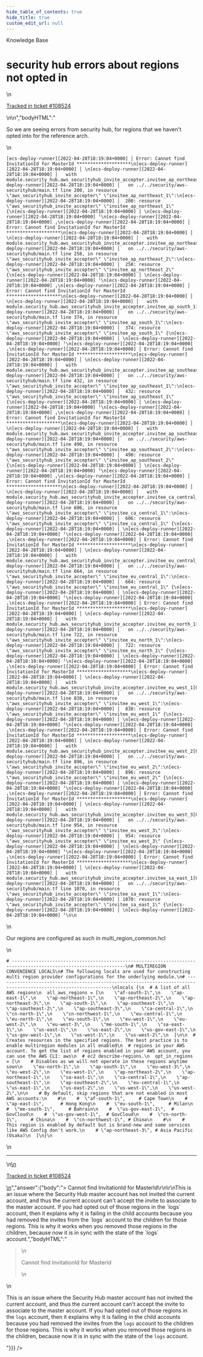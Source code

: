 ```yaml
---
hide_table_of_contents: true
hide_title: true
custom_edit_url: null
---
```



<head>
  <link rel="canonical" href="https://github.com/gruntwork-io/knowledge-base/discussions/399" />
</head>

<CenterLayout>
<span className="searchCategory">Knowledge Base</span>
<h1>security hub errors about regions not opted in</h1>
<GitHub discussion={{"id":"D_kwDOF8slf84APanv","number":399,"author":{"login":"moos3"},"title":"security hub errors about regions not opted in","body":"\nSo we are seeing errors from security hub, for regions that we haven't opted into for the reference arch. \r\n\r\n```\r\n[ecs-deploy-runner][2022-04-28T18:19:04+0000] │ Error: Cannot find InvitationId for MasterId ********************\r\n[ecs-deploy-runner][2022-04-28T18:19:04+0000] │ \r\n[ecs-deploy-runner][2022-04-28T18:19:04+0000] │   with module.security_hub.aws_securityhub_invite_accepter.invitee_ap_northeast_1[0],\r\n[ecs-deploy-runner][2022-04-28T18:19:04+0000] │   on ../../security/aws-securityhub/main.tf line 200, in resource \"aws_securityhub_invite_accepter\" \"invitee_ap_northeast_1\":\r\n[ecs-deploy-runner][2022-04-28T18:19:04+0000] │  200: resource \"aws_securityhub_invite_accepter\" \"invitee_ap_northeast_1\" {\r\n[ecs-deploy-runner][2022-04-28T18:19:04+0000] │ \r\n[ecs-deploy-runner][2022-04-28T18:19:04+0000] ╵\r\n[ecs-deploy-runner][2022-04-28T18:19:04+0000] ╷\r\n[ecs-deploy-runner][2022-04-28T18:19:04+0000] │ Error: Cannot find InvitationId for MasterId ********************\r\n[ecs-deploy-runner][2022-04-28T18:19:04+0000] │ \r\n[ecs-deploy-runner][2022-04-28T18:19:04+0000] │   with module.security_hub.aws_securityhub_invite_accepter.invitee_ap_northeast_2[0],\r\n[ecs-deploy-runner][2022-04-28T18:19:04+0000] │   on ../../security/aws-securityhub/main.tf line 258, in resource \"aws_securityhub_invite_accepter\" \"invitee_ap_northeast_2\":\r\n[ecs-deploy-runner][2022-04-28T18:19:04+0000] │  258: resource \"aws_securityhub_invite_accepter\" \"invitee_ap_northeast_2\" {\r\n[ecs-deploy-runner][2022-04-28T18:19:04+0000] │ \r\n[ecs-deploy-runner][2022-04-28T18:19:04+0000] ╵\r\n[ecs-deploy-runner][2022-04-28T18:19:04+0000] ╷\r\n[ecs-deploy-runner][2022-04-28T18:19:04+0000] │ Error: Cannot find InvitationId for MasterId ********************\r\n[ecs-deploy-runner][2022-04-28T18:19:04+0000] │ \r\n[ecs-deploy-runner][2022-04-28T18:19:04+0000] │   with module.security_hub.aws_securityhub_invite_accepter.invitee_ap_south_1[0],\r\n[ecs-deploy-runner][2022-04-28T18:19:04+0000] │   on ../../security/aws-securityhub/main.tf line 374, in resource \"aws_securityhub_invite_accepter\" \"invitee_ap_south_1\":\r\n[ecs-deploy-runner][2022-04-28T18:19:04+0000] │  374: resource \"aws_securityhub_invite_accepter\" \"invitee_ap_south_1\" {\r\n[ecs-deploy-runner][2022-04-28T18:19:04+0000] │ \r\n[ecs-deploy-runner][2022-04-28T18:19:04+0000] ╵\r\n[ecs-deploy-runner][2022-04-28T18:19:04+0000] ╷\r\n[ecs-deploy-runner][2022-04-28T18:19:04+0000] │ Error: Cannot find InvitationId for MasterId ********************\r\n[ecs-deploy-runner][2022-04-28T18:19:04+0000] │ \r\n[ecs-deploy-runner][2022-04-28T18:19:04+0000] │   with module.security_hub.aws_securityhub_invite_accepter.invitee_ap_southeast_1[0],\r\n[ecs-deploy-runner][2022-04-28T18:19:04+0000] │   on ../../security/aws-securityhub/main.tf line 432, in resource \"aws_securityhub_invite_accepter\" \"invitee_ap_southeast_1\":\r\n[ecs-deploy-runner][2022-04-28T18:19:04+0000] │  432: resource \"aws_securityhub_invite_accepter\" \"invitee_ap_southeast_1\" {\r\n[ecs-deploy-runner][2022-04-28T18:19:04+0000] │ \r\n[ecs-deploy-runner][2022-04-28T18:19:04+0000] ╵\r\n[ecs-deploy-runner][2022-04-28T18:19:04+0000] ╷\r\n[ecs-deploy-runner][2022-04-28T18:19:04+0000] │ Error: Cannot find InvitationId for MasterId ********************\r\n[ecs-deploy-runner][2022-04-28T18:19:04+0000] │ \r\n[ecs-deploy-runner][2022-04-28T18:19:04+0000] │   with module.security_hub.aws_securityhub_invite_accepter.invitee_ap_southeast_2[0],\r\n[ecs-deploy-runner][2022-04-28T18:19:04+0000] │   on ../../security/aws-securityhub/main.tf line 490, in resource \"aws_securityhub_invite_accepter\" \"invitee_ap_southeast_2\":\r\n[ecs-deploy-runner][2022-04-28T18:19:04+0000] │  490: resource \"aws_securityhub_invite_accepter\" \"invitee_ap_southeast_2\" {\r\n[ecs-deploy-runner][2022-04-28T18:19:04+0000] │ \r\n[ecs-deploy-runner][2022-04-28T18:19:04+0000] ╵\r\n[ecs-deploy-runner][2022-04-28T18:19:04+0000] ╷\r\n[ecs-deploy-runner][2022-04-28T18:19:04+0000] │ Error: Cannot find InvitationId for MasterId ********************\r\n[ecs-deploy-runner][2022-04-28T18:19:04+0000] │ \r\n[ecs-deploy-runner][2022-04-28T18:19:04+0000] │   with module.security_hub.aws_securityhub_invite_accepter.invitee_ca_central_1[0],\r\n[ecs-deploy-runner][2022-04-28T18:19:04+0000] │   on ../../security/aws-securityhub/main.tf line 606, in resource \"aws_securityhub_invite_accepter\" \"invitee_ca_central_1\":\r\n[ecs-deploy-runner][2022-04-28T18:19:04+0000] │  606: resource \"aws_securityhub_invite_accepter\" \"invitee_ca_central_1\" {\r\n[ecs-deploy-runner][2022-04-28T18:19:04+0000] │ \r\n[ecs-deploy-runner][2022-04-28T18:19:04+0000] ╵\r\n[ecs-deploy-runner][2022-04-28T18:19:04+0000] ╷\r\n[ecs-deploy-runner][2022-04-28T18:19:04+0000] │ Error: Cannot find InvitationId for MasterId ********************\r\n[ecs-deploy-runner][2022-04-28T18:19:04+0000] │ \r\n[ecs-deploy-runner][2022-04-28T18:19:04+0000] │   with module.security_hub.aws_securityhub_invite_accepter.invitee_eu_central_1[0],\r\n[ecs-deploy-runner][2022-04-28T18:19:04+0000] │   on ../../security/aws-securityhub/main.tf line 664, in resource \"aws_securityhub_invite_accepter\" \"invitee_eu_central_1\":\r\n[ecs-deploy-runner][2022-04-28T18:19:04+0000] │  664: resource \"aws_securityhub_invite_accepter\" \"invitee_eu_central_1\" {\r\n[ecs-deploy-runner][2022-04-28T18:19:04+0000] │ \r\n[ecs-deploy-runner][2022-04-28T18:19:04+0000] ╵\r\n[ecs-deploy-runner][2022-04-28T18:19:04+0000] ╷\r\n[ecs-deploy-runner][2022-04-28T18:19:04+0000] │ Error: Cannot find InvitationId for MasterId ********************\r\n[ecs-deploy-runner][2022-04-28T18:19:04+0000] │ \r\n[ecs-deploy-runner][2022-04-28T18:19:04+0000] │   with module.security_hub.aws_securityhub_invite_accepter.invitee_eu_north_1[0],\r\n[ecs-deploy-runner][2022-04-28T18:19:04+0000] │   on ../../security/aws-securityhub/main.tf line 722, in resource \"aws_securityhub_invite_accepter\" \"invitee_eu_north_1\":\r\n[ecs-deploy-runner][2022-04-28T18:19:04+0000] │  722: resource \"aws_securityhub_invite_accepter\" \"invitee_eu_north_1\" {\r\n[ecs-deploy-runner][2022-04-28T18:19:04+0000] │ \r\n[ecs-deploy-runner][2022-04-28T18:19:04+0000] ╵\r\n[ecs-deploy-runner][2022-04-28T18:19:04+0000] ╷\r\n[ecs-deploy-runner][2022-04-28T18:19:04+0000] │ Error: Cannot find InvitationId for MasterId ********************\r\n[ecs-deploy-runner][2022-04-28T18:19:04+0000] │ \r\n[ecs-deploy-runner][2022-04-28T18:19:04+0000] │   with module.security_hub.aws_securityhub_invite_accepter.invitee_eu_west_1[0],\r\n[ecs-deploy-runner][2022-04-28T18:19:04+0000] │   on ../../security/aws-securityhub/main.tf line 838, in resource \"aws_securityhub_invite_accepter\" \"invitee_eu_west_1\":\r\n[ecs-deploy-runner][2022-04-28T18:19:04+0000] │  838: resource \"aws_securityhub_invite_accepter\" \"invitee_eu_west_1\" {\r\n[ecs-deploy-runner][2022-04-28T18:19:04+0000] │ \r\n[ecs-deploy-runner][2022-04-28T18:19:04+0000] ╵\r\n[ecs-deploy-runner][2022-04-28T18:19:04+0000] ╷\r\n[ecs-deploy-runner][2022-04-28T18:19:04+0000] │ Error: Cannot find InvitationId for MasterId ********************\r\n[ecs-deploy-runner][2022-04-28T18:19:04+0000] │ \r\n[ecs-deploy-runner][2022-04-28T18:19:04+0000] │   with module.security_hub.aws_securityhub_invite_accepter.invitee_eu_west_2[0],\r\n[ecs-deploy-runner][2022-04-28T18:19:04+0000] │   on ../../security/aws-securityhub/main.tf line 896, in resource \"aws_securityhub_invite_accepter\" \"invitee_eu_west_2\":\r\n[ecs-deploy-runner][2022-04-28T18:19:04+0000] │  896: resource \"aws_securityhub_invite_accepter\" \"invitee_eu_west_2\" {\r\n[ecs-deploy-runner][2022-04-28T18:19:04+0000] │ \r\n[ecs-deploy-runner][2022-04-28T18:19:04+0000] ╵\r\n[ecs-deploy-runner][2022-04-28T18:19:04+0000] ╷\r\n[ecs-deploy-runner][2022-04-28T18:19:04+0000] │ Error: Cannot find InvitationId for MasterId ********************\r\n[ecs-deploy-runner][2022-04-28T18:19:04+0000] │ \r\n[ecs-deploy-runner][2022-04-28T18:19:04+0000] │   with module.security_hub.aws_securityhub_invite_accepter.invitee_eu_west_3[0],\r\n[ecs-deploy-runner][2022-04-28T18:19:04+0000] │   on ../../security/aws-securityhub/main.tf line 954, in resource \"aws_securityhub_invite_accepter\" \"invitee_eu_west_3\":\r\n[ecs-deploy-runner][2022-04-28T18:19:04+0000] │  954: resource \"aws_securityhub_invite_accepter\" \"invitee_eu_west_3\" {\r\n[ecs-deploy-runner][2022-04-28T18:19:04+0000] │ \r\n[ecs-deploy-runner][2022-04-28T18:19:04+0000] ╵\r\n[ecs-deploy-runner][2022-04-28T18:19:04+0000] ╷\r\n[ecs-deploy-runner][2022-04-28T18:19:04+0000] │ Error: Cannot find InvitationId for MasterId ********************\r\n[ecs-deploy-runner][2022-04-28T18:19:04+0000] │ \r\n[ecs-deploy-runner][2022-04-28T18:19:04+0000] │   with module.security_hub.aws_securityhub_invite_accepter.invitee_sa_east_1[0],\r\n[ecs-deploy-runner][2022-04-28T18:19:04+0000] │   on ../../security/aws-securityhub/main.tf line 1070, in resource \"aws_securityhub_invite_accepter\" \"invitee_sa_east_1\":\r\n[ecs-deploy-runner][2022-04-28T18:19:04+0000] │ 1070: resource \"aws_securityhub_invite_accepter\" \"invitee_sa_east_1\" {\r\n[ecs-deploy-runner][2022-04-28T18:19:04+0000] │ \r\n[ecs-deploy-runner][2022-04-28T18:19:04+0000] ╵\r\n\r\n```\r\n\r\nOur regions are configured as such in multi_region_common.hcl\r\n```\r\n# ----------------------------------------------------------------------------------------------------------------\r\n# MULTIREGION CONVENIENCE LOCALS\r\n# The following locals are used for constructing multi region provider configurations for the underlying module.\r\n# ----------------------------------------------------------------------------------------------------------------\r\nlocals {\r\n  # A list of all AWS regions\r\n  all_aws_regions = [\r\n    \"af-south-1\",\r\n    \"ap-east-1\",\r\n    \"ap-northeast-1\",\r\n    \"ap-northeast-2\",\r\n    \"ap-northeast-3\",\r\n    \"ap-south-1\",\r\n    \"ap-southeast-1\",\r\n    \"ap-southeast-2\",\r\n    \"ap-southeast-3\",\r\n    \"ca-central-1\",\r\n    \"cn-north-1\",\r\n    \"cn-northwest-1\",\r\n    \"eu-central-1\",\r\n    \"eu-north-1\",\r\n    \"eu-south-1\",\r\n    \"eu-west-1\",\r\n    \"eu-west-2\",\r\n    \"eu-west-3\",\r\n    \"me-south-1\",\r\n    \"sa-east-1\",\r\n    \"us-east-1\",\r\n    \"us-east-2\",\r\n    \"us-gov-east-1\",\r\n    \"us-gov-west-1\",\r\n    \"us-west-1\",\r\n    \"us-west-2\",\r\n  ]\r\n\r\n  # Creates resources in the specified regions. The best practice is to enable multiregion modules in all enabled\r\n  # regions in your AWS account. To get the list of regions enabled in your AWS account, you can use the AWS CLI: aws\r\n  # ec2 describe-regions.\r\n  opt_in_regions = [\r\n    # Disables as we will not operate in these regions anytime soon\r\n    \"eu-north-1\",\r\n    \"ap-south-1\",\r\n    \"eu-west-3\",\r\n    \"eu-west-2\",\r\n    \"eu-west-1\",\r\n    \"ap-northeast-2\",\r\n    \"ap-northeast-1\",\r\n    \"sa-east-1\",\r\n    \"ca-central-1\",\r\n    \"ap-southeast-1\",\r\n    \"ap-southeast-2\",\r\n    \"eu-central-1\",\r\n    \"us-east-1\",\r\n    \"us-east-2\",\r\n    \"us-west-1\",\r\n    \"us-west-2\",\r\n\r\n    # By default, skip regions that are not enabled in most AWS accounts:\r\n    #\r\n    #  \"af-south-1\",     # Cape Town\r\n    #  \"ap-east-1\",      # Hong Kong\r\n    #  \"eu-south-1\",     # Milan\r\n    #  \"me-south-1\",     # Bahrain\r\n    #  \"us-gov-east-1\",  # GovCloud\r\n    #  \"us-gov-west-1\",  # GovCloud\r\n    #  \"cn-north-1\",     # China\r\n    #  \"cn-northwest-1\", # China\r\n    #\r\n    # This region is enabled by default but is brand-new and some services like AWS Config don't work.\r\n    # \"ap-northeast-3\", # Asia Pacific (Osaka)\r\n  ]\r\n}\r\n```\r\n\n\n---\n\n<ins datetime=\"2022-04-28T18:35:34Z\">\n  <p><a href=\"https://gruntwork.zendesk.com/agent/tickets/108524\">Tracked in ticket #108524</a></p>\n</ins>\n","bodyHTML":"<p dir=\"auto\">So we are seeing errors from security hub, for regions that we haven't opted into for the reference arch.</p>\n<div class=\"snippet-clipboard-content notranslate position-relative overflow-auto\" data-snippet-clipboard-copy-content=\"[ecs-deploy-runner][2022-04-28T18:19:04+0000] │ Error: Cannot find InvitationId for MasterId ********************\n[ecs-deploy-runner][2022-04-28T18:19:04+0000] │ \n[ecs-deploy-runner][2022-04-28T18:19:04+0000] │   with module.security_hub.aws_securityhub_invite_accepter.invitee_ap_northeast_1[0],\n[ecs-deploy-runner][2022-04-28T18:19:04+0000] │   on ../../security/aws-securityhub/main.tf line 200, in resource &quot;aws_securityhub_invite_accepter&quot; &quot;invitee_ap_northeast_1&quot;:\n[ecs-deploy-runner][2022-04-28T18:19:04+0000] │  200: resource &quot;aws_securityhub_invite_accepter&quot; &quot;invitee_ap_northeast_1&quot; {\n[ecs-deploy-runner][2022-04-28T18:19:04+0000] │ \n[ecs-deploy-runner][2022-04-28T18:19:04+0000] ╵\n[ecs-deploy-runner][2022-04-28T18:19:04+0000] ╷\n[ecs-deploy-runner][2022-04-28T18:19:04+0000] │ Error: Cannot find InvitationId for MasterId ********************\n[ecs-deploy-runner][2022-04-28T18:19:04+0000] │ \n[ecs-deploy-runner][2022-04-28T18:19:04+0000] │   with module.security_hub.aws_securityhub_invite_accepter.invitee_ap_northeast_2[0],\n[ecs-deploy-runner][2022-04-28T18:19:04+0000] │   on ../../security/aws-securityhub/main.tf line 258, in resource &quot;aws_securityhub_invite_accepter&quot; &quot;invitee_ap_northeast_2&quot;:\n[ecs-deploy-runner][2022-04-28T18:19:04+0000] │  258: resource &quot;aws_securityhub_invite_accepter&quot; &quot;invitee_ap_northeast_2&quot; {\n[ecs-deploy-runner][2022-04-28T18:19:04+0000] │ \n[ecs-deploy-runner][2022-04-28T18:19:04+0000] ╵\n[ecs-deploy-runner][2022-04-28T18:19:04+0000] ╷\n[ecs-deploy-runner][2022-04-28T18:19:04+0000] │ Error: Cannot find InvitationId for MasterId ********************\n[ecs-deploy-runner][2022-04-28T18:19:04+0000] │ \n[ecs-deploy-runner][2022-04-28T18:19:04+0000] │   with module.security_hub.aws_securityhub_invite_accepter.invitee_ap_south_1[0],\n[ecs-deploy-runner][2022-04-28T18:19:04+0000] │   on ../../security/aws-securityhub/main.tf line 374, in resource &quot;aws_securityhub_invite_accepter&quot; &quot;invitee_ap_south_1&quot;:\n[ecs-deploy-runner][2022-04-28T18:19:04+0000] │  374: resource &quot;aws_securityhub_invite_accepter&quot; &quot;invitee_ap_south_1&quot; {\n[ecs-deploy-runner][2022-04-28T18:19:04+0000] │ \n[ecs-deploy-runner][2022-04-28T18:19:04+0000] ╵\n[ecs-deploy-runner][2022-04-28T18:19:04+0000] ╷\n[ecs-deploy-runner][2022-04-28T18:19:04+0000] │ Error: Cannot find InvitationId for MasterId ********************\n[ecs-deploy-runner][2022-04-28T18:19:04+0000] │ \n[ecs-deploy-runner][2022-04-28T18:19:04+0000] │   with module.security_hub.aws_securityhub_invite_accepter.invitee_ap_southeast_1[0],\n[ecs-deploy-runner][2022-04-28T18:19:04+0000] │   on ../../security/aws-securityhub/main.tf line 432, in resource &quot;aws_securityhub_invite_accepter&quot; &quot;invitee_ap_southeast_1&quot;:\n[ecs-deploy-runner][2022-04-28T18:19:04+0000] │  432: resource &quot;aws_securityhub_invite_accepter&quot; &quot;invitee_ap_southeast_1&quot; {\n[ecs-deploy-runner][2022-04-28T18:19:04+0000] │ \n[ecs-deploy-runner][2022-04-28T18:19:04+0000] ╵\n[ecs-deploy-runner][2022-04-28T18:19:04+0000] ╷\n[ecs-deploy-runner][2022-04-28T18:19:04+0000] │ Error: Cannot find InvitationId for MasterId ********************\n[ecs-deploy-runner][2022-04-28T18:19:04+0000] │ \n[ecs-deploy-runner][2022-04-28T18:19:04+0000] │   with module.security_hub.aws_securityhub_invite_accepter.invitee_ap_southeast_2[0],\n[ecs-deploy-runner][2022-04-28T18:19:04+0000] │   on ../../security/aws-securityhub/main.tf line 490, in resource &quot;aws_securityhub_invite_accepter&quot; &quot;invitee_ap_southeast_2&quot;:\n[ecs-deploy-runner][2022-04-28T18:19:04+0000] │  490: resource &quot;aws_securityhub_invite_accepter&quot; &quot;invitee_ap_southeast_2&quot; {\n[ecs-deploy-runner][2022-04-28T18:19:04+0000] │ \n[ecs-deploy-runner][2022-04-28T18:19:04+0000] ╵\n[ecs-deploy-runner][2022-04-28T18:19:04+0000] ╷\n[ecs-deploy-runner][2022-04-28T18:19:04+0000] │ Error: Cannot find InvitationId for MasterId ********************\n[ecs-deploy-runner][2022-04-28T18:19:04+0000] │ \n[ecs-deploy-runner][2022-04-28T18:19:04+0000] │   with module.security_hub.aws_securityhub_invite_accepter.invitee_ca_central_1[0],\n[ecs-deploy-runner][2022-04-28T18:19:04+0000] │   on ../../security/aws-securityhub/main.tf line 606, in resource &quot;aws_securityhub_invite_accepter&quot; &quot;invitee_ca_central_1&quot;:\n[ecs-deploy-runner][2022-04-28T18:19:04+0000] │  606: resource &quot;aws_securityhub_invite_accepter&quot; &quot;invitee_ca_central_1&quot; {\n[ecs-deploy-runner][2022-04-28T18:19:04+0000] │ \n[ecs-deploy-runner][2022-04-28T18:19:04+0000] ╵\n[ecs-deploy-runner][2022-04-28T18:19:04+0000] ╷\n[ecs-deploy-runner][2022-04-28T18:19:04+0000] │ Error: Cannot find InvitationId for MasterId ********************\n[ecs-deploy-runner][2022-04-28T18:19:04+0000] │ \n[ecs-deploy-runner][2022-04-28T18:19:04+0000] │   with module.security_hub.aws_securityhub_invite_accepter.invitee_eu_central_1[0],\n[ecs-deploy-runner][2022-04-28T18:19:04+0000] │   on ../../security/aws-securityhub/main.tf line 664, in resource &quot;aws_securityhub_invite_accepter&quot; &quot;invitee_eu_central_1&quot;:\n[ecs-deploy-runner][2022-04-28T18:19:04+0000] │  664: resource &quot;aws_securityhub_invite_accepter&quot; &quot;invitee_eu_central_1&quot; {\n[ecs-deploy-runner][2022-04-28T18:19:04+0000] │ \n[ecs-deploy-runner][2022-04-28T18:19:04+0000] ╵\n[ecs-deploy-runner][2022-04-28T18:19:04+0000] ╷\n[ecs-deploy-runner][2022-04-28T18:19:04+0000] │ Error: Cannot find InvitationId for MasterId ********************\n[ecs-deploy-runner][2022-04-28T18:19:04+0000] │ \n[ecs-deploy-runner][2022-04-28T18:19:04+0000] │   with module.security_hub.aws_securityhub_invite_accepter.invitee_eu_north_1[0],\n[ecs-deploy-runner][2022-04-28T18:19:04+0000] │   on ../../security/aws-securityhub/main.tf line 722, in resource &quot;aws_securityhub_invite_accepter&quot; &quot;invitee_eu_north_1&quot;:\n[ecs-deploy-runner][2022-04-28T18:19:04+0000] │  722: resource &quot;aws_securityhub_invite_accepter&quot; &quot;invitee_eu_north_1&quot; {\n[ecs-deploy-runner][2022-04-28T18:19:04+0000] │ \n[ecs-deploy-runner][2022-04-28T18:19:04+0000] ╵\n[ecs-deploy-runner][2022-04-28T18:19:04+0000] ╷\n[ecs-deploy-runner][2022-04-28T18:19:04+0000] │ Error: Cannot find InvitationId for MasterId ********************\n[ecs-deploy-runner][2022-04-28T18:19:04+0000] │ \n[ecs-deploy-runner][2022-04-28T18:19:04+0000] │   with module.security_hub.aws_securityhub_invite_accepter.invitee_eu_west_1[0],\n[ecs-deploy-runner][2022-04-28T18:19:04+0000] │   on ../../security/aws-securityhub/main.tf line 838, in resource &quot;aws_securityhub_invite_accepter&quot; &quot;invitee_eu_west_1&quot;:\n[ecs-deploy-runner][2022-04-28T18:19:04+0000] │  838: resource &quot;aws_securityhub_invite_accepter&quot; &quot;invitee_eu_west_1&quot; {\n[ecs-deploy-runner][2022-04-28T18:19:04+0000] │ \n[ecs-deploy-runner][2022-04-28T18:19:04+0000] ╵\n[ecs-deploy-runner][2022-04-28T18:19:04+0000] ╷\n[ecs-deploy-runner][2022-04-28T18:19:04+0000] │ Error: Cannot find InvitationId for MasterId ********************\n[ecs-deploy-runner][2022-04-28T18:19:04+0000] │ \n[ecs-deploy-runner][2022-04-28T18:19:04+0000] │   with module.security_hub.aws_securityhub_invite_accepter.invitee_eu_west_2[0],\n[ecs-deploy-runner][2022-04-28T18:19:04+0000] │   on ../../security/aws-securityhub/main.tf line 896, in resource &quot;aws_securityhub_invite_accepter&quot; &quot;invitee_eu_west_2&quot;:\n[ecs-deploy-runner][2022-04-28T18:19:04+0000] │  896: resource &quot;aws_securityhub_invite_accepter&quot; &quot;invitee_eu_west_2&quot; {\n[ecs-deploy-runner][2022-04-28T18:19:04+0000] │ \n[ecs-deploy-runner][2022-04-28T18:19:04+0000] ╵\n[ecs-deploy-runner][2022-04-28T18:19:04+0000] ╷\n[ecs-deploy-runner][2022-04-28T18:19:04+0000] │ Error: Cannot find InvitationId for MasterId ********************\n[ecs-deploy-runner][2022-04-28T18:19:04+0000] │ \n[ecs-deploy-runner][2022-04-28T18:19:04+0000] │   with module.security_hub.aws_securityhub_invite_accepter.invitee_eu_west_3[0],\n[ecs-deploy-runner][2022-04-28T18:19:04+0000] │   on ../../security/aws-securityhub/main.tf line 954, in resource &quot;aws_securityhub_invite_accepter&quot; &quot;invitee_eu_west_3&quot;:\n[ecs-deploy-runner][2022-04-28T18:19:04+0000] │  954: resource &quot;aws_securityhub_invite_accepter&quot; &quot;invitee_eu_west_3&quot; {\n[ecs-deploy-runner][2022-04-28T18:19:04+0000] │ \n[ecs-deploy-runner][2022-04-28T18:19:04+0000] ╵\n[ecs-deploy-runner][2022-04-28T18:19:04+0000] ╷\n[ecs-deploy-runner][2022-04-28T18:19:04+0000] │ Error: Cannot find InvitationId for MasterId ********************\n[ecs-deploy-runner][2022-04-28T18:19:04+0000] │ \n[ecs-deploy-runner][2022-04-28T18:19:04+0000] │   with module.security_hub.aws_securityhub_invite_accepter.invitee_sa_east_1[0],\n[ecs-deploy-runner][2022-04-28T18:19:04+0000] │   on ../../security/aws-securityhub/main.tf line 1070, in resource &quot;aws_securityhub_invite_accepter&quot; &quot;invitee_sa_east_1&quot;:\n[ecs-deploy-runner][2022-04-28T18:19:04+0000] │ 1070: resource &quot;aws_securityhub_invite_accepter&quot; &quot;invitee_sa_east_1&quot; {\n[ecs-deploy-runner][2022-04-28T18:19:04+0000] │ \n[ecs-deploy-runner][2022-04-28T18:19:04+0000] ╵\n\"><pre class=\"notranslate\"><code class=\"notranslate\">[ecs-deploy-runner][2022-04-28T18:19:04+0000] │ Error: Cannot find InvitationId for MasterId ********************\n[ecs-deploy-runner][2022-04-28T18:19:04+0000] │ \n[ecs-deploy-runner][2022-04-28T18:19:04+0000] │   with module.security_hub.aws_securityhub_invite_accepter.invitee_ap_northeast_1[0],\n[ecs-deploy-runner][2022-04-28T18:19:04+0000] │   on ../../security/aws-securityhub/main.tf line 200, in resource \"aws_securityhub_invite_accepter\" \"invitee_ap_northeast_1\":\n[ecs-deploy-runner][2022-04-28T18:19:04+0000] │  200: resource \"aws_securityhub_invite_accepter\" \"invitee_ap_northeast_1\" {\n[ecs-deploy-runner][2022-04-28T18:19:04+0000] │ \n[ecs-deploy-runner][2022-04-28T18:19:04+0000] ╵\n[ecs-deploy-runner][2022-04-28T18:19:04+0000] ╷\n[ecs-deploy-runner][2022-04-28T18:19:04+0000] │ Error: Cannot find InvitationId for MasterId ********************\n[ecs-deploy-runner][2022-04-28T18:19:04+0000] │ \n[ecs-deploy-runner][2022-04-28T18:19:04+0000] │   with module.security_hub.aws_securityhub_invite_accepter.invitee_ap_northeast_2[0],\n[ecs-deploy-runner][2022-04-28T18:19:04+0000] │   on ../../security/aws-securityhub/main.tf line 258, in resource \"aws_securityhub_invite_accepter\" \"invitee_ap_northeast_2\":\n[ecs-deploy-runner][2022-04-28T18:19:04+0000] │  258: resource \"aws_securityhub_invite_accepter\" \"invitee_ap_northeast_2\" {\n[ecs-deploy-runner][2022-04-28T18:19:04+0000] │ \n[ecs-deploy-runner][2022-04-28T18:19:04+0000] ╵\n[ecs-deploy-runner][2022-04-28T18:19:04+0000] ╷\n[ecs-deploy-runner][2022-04-28T18:19:04+0000] │ Error: Cannot find InvitationId for MasterId ********************\n[ecs-deploy-runner][2022-04-28T18:19:04+0000] │ \n[ecs-deploy-runner][2022-04-28T18:19:04+0000] │   with module.security_hub.aws_securityhub_invite_accepter.invitee_ap_south_1[0],\n[ecs-deploy-runner][2022-04-28T18:19:04+0000] │   on ../../security/aws-securityhub/main.tf line 374, in resource \"aws_securityhub_invite_accepter\" \"invitee_ap_south_1\":\n[ecs-deploy-runner][2022-04-28T18:19:04+0000] │  374: resource \"aws_securityhub_invite_accepter\" \"invitee_ap_south_1\" {\n[ecs-deploy-runner][2022-04-28T18:19:04+0000] │ \n[ecs-deploy-runner][2022-04-28T18:19:04+0000] ╵\n[ecs-deploy-runner][2022-04-28T18:19:04+0000] ╷\n[ecs-deploy-runner][2022-04-28T18:19:04+0000] │ Error: Cannot find InvitationId for MasterId ********************\n[ecs-deploy-runner][2022-04-28T18:19:04+0000] │ \n[ecs-deploy-runner][2022-04-28T18:19:04+0000] │   with module.security_hub.aws_securityhub_invite_accepter.invitee_ap_southeast_1[0],\n[ecs-deploy-runner][2022-04-28T18:19:04+0000] │   on ../../security/aws-securityhub/main.tf line 432, in resource \"aws_securityhub_invite_accepter\" \"invitee_ap_southeast_1\":\n[ecs-deploy-runner][2022-04-28T18:19:04+0000] │  432: resource \"aws_securityhub_invite_accepter\" \"invitee_ap_southeast_1\" {\n[ecs-deploy-runner][2022-04-28T18:19:04+0000] │ \n[ecs-deploy-runner][2022-04-28T18:19:04+0000] ╵\n[ecs-deploy-runner][2022-04-28T18:19:04+0000] ╷\n[ecs-deploy-runner][2022-04-28T18:19:04+0000] │ Error: Cannot find InvitationId for MasterId ********************\n[ecs-deploy-runner][2022-04-28T18:19:04+0000] │ \n[ecs-deploy-runner][2022-04-28T18:19:04+0000] │   with module.security_hub.aws_securityhub_invite_accepter.invitee_ap_southeast_2[0],\n[ecs-deploy-runner][2022-04-28T18:19:04+0000] │   on ../../security/aws-securityhub/main.tf line 490, in resource \"aws_securityhub_invite_accepter\" \"invitee_ap_southeast_2\":\n[ecs-deploy-runner][2022-04-28T18:19:04+0000] │  490: resource \"aws_securityhub_invite_accepter\" \"invitee_ap_southeast_2\" {\n[ecs-deploy-runner][2022-04-28T18:19:04+0000] │ \n[ecs-deploy-runner][2022-04-28T18:19:04+0000] ╵\n[ecs-deploy-runner][2022-04-28T18:19:04+0000] ╷\n[ecs-deploy-runner][2022-04-28T18:19:04+0000] │ Error: Cannot find InvitationId for MasterId ********************\n[ecs-deploy-runner][2022-04-28T18:19:04+0000] │ \n[ecs-deploy-runner][2022-04-28T18:19:04+0000] │   with module.security_hub.aws_securityhub_invite_accepter.invitee_ca_central_1[0],\n[ecs-deploy-runner][2022-04-28T18:19:04+0000] │   on ../../security/aws-securityhub/main.tf line 606, in resource \"aws_securityhub_invite_accepter\" \"invitee_ca_central_1\":\n[ecs-deploy-runner][2022-04-28T18:19:04+0000] │  606: resource \"aws_securityhub_invite_accepter\" \"invitee_ca_central_1\" {\n[ecs-deploy-runner][2022-04-28T18:19:04+0000] │ \n[ecs-deploy-runner][2022-04-28T18:19:04+0000] ╵\n[ecs-deploy-runner][2022-04-28T18:19:04+0000] ╷\n[ecs-deploy-runner][2022-04-28T18:19:04+0000] │ Error: Cannot find InvitationId for MasterId ********************\n[ecs-deploy-runner][2022-04-28T18:19:04+0000] │ \n[ecs-deploy-runner][2022-04-28T18:19:04+0000] │   with module.security_hub.aws_securityhub_invite_accepter.invitee_eu_central_1[0],\n[ecs-deploy-runner][2022-04-28T18:19:04+0000] │   on ../../security/aws-securityhub/main.tf line 664, in resource \"aws_securityhub_invite_accepter\" \"invitee_eu_central_1\":\n[ecs-deploy-runner][2022-04-28T18:19:04+0000] │  664: resource \"aws_securityhub_invite_accepter\" \"invitee_eu_central_1\" {\n[ecs-deploy-runner][2022-04-28T18:19:04+0000] │ \n[ecs-deploy-runner][2022-04-28T18:19:04+0000] ╵\n[ecs-deploy-runner][2022-04-28T18:19:04+0000] ╷\n[ecs-deploy-runner][2022-04-28T18:19:04+0000] │ Error: Cannot find InvitationId for MasterId ********************\n[ecs-deploy-runner][2022-04-28T18:19:04+0000] │ \n[ecs-deploy-runner][2022-04-28T18:19:04+0000] │   with module.security_hub.aws_securityhub_invite_accepter.invitee_eu_north_1[0],\n[ecs-deploy-runner][2022-04-28T18:19:04+0000] │   on ../../security/aws-securityhub/main.tf line 722, in resource \"aws_securityhub_invite_accepter\" \"invitee_eu_north_1\":\n[ecs-deploy-runner][2022-04-28T18:19:04+0000] │  722: resource \"aws_securityhub_invite_accepter\" \"invitee_eu_north_1\" {\n[ecs-deploy-runner][2022-04-28T18:19:04+0000] │ \n[ecs-deploy-runner][2022-04-28T18:19:04+0000] ╵\n[ecs-deploy-runner][2022-04-28T18:19:04+0000] ╷\n[ecs-deploy-runner][2022-04-28T18:19:04+0000] │ Error: Cannot find InvitationId for MasterId ********************\n[ecs-deploy-runner][2022-04-28T18:19:04+0000] │ \n[ecs-deploy-runner][2022-04-28T18:19:04+0000] │   with module.security_hub.aws_securityhub_invite_accepter.invitee_eu_west_1[0],\n[ecs-deploy-runner][2022-04-28T18:19:04+0000] │   on ../../security/aws-securityhub/main.tf line 838, in resource \"aws_securityhub_invite_accepter\" \"invitee_eu_west_1\":\n[ecs-deploy-runner][2022-04-28T18:19:04+0000] │  838: resource \"aws_securityhub_invite_accepter\" \"invitee_eu_west_1\" {\n[ecs-deploy-runner][2022-04-28T18:19:04+0000] │ \n[ecs-deploy-runner][2022-04-28T18:19:04+0000] ╵\n[ecs-deploy-runner][2022-04-28T18:19:04+0000] ╷\n[ecs-deploy-runner][2022-04-28T18:19:04+0000] │ Error: Cannot find InvitationId for MasterId ********************\n[ecs-deploy-runner][2022-04-28T18:19:04+0000] │ \n[ecs-deploy-runner][2022-04-28T18:19:04+0000] │   with module.security_hub.aws_securityhub_invite_accepter.invitee_eu_west_2[0],\n[ecs-deploy-runner][2022-04-28T18:19:04+0000] │   on ../../security/aws-securityhub/main.tf line 896, in resource \"aws_securityhub_invite_accepter\" \"invitee_eu_west_2\":\n[ecs-deploy-runner][2022-04-28T18:19:04+0000] │  896: resource \"aws_securityhub_invite_accepter\" \"invitee_eu_west_2\" {\n[ecs-deploy-runner][2022-04-28T18:19:04+0000] │ \n[ecs-deploy-runner][2022-04-28T18:19:04+0000] ╵\n[ecs-deploy-runner][2022-04-28T18:19:04+0000] ╷\n[ecs-deploy-runner][2022-04-28T18:19:04+0000] │ Error: Cannot find InvitationId for MasterId ********************\n[ecs-deploy-runner][2022-04-28T18:19:04+0000] │ \n[ecs-deploy-runner][2022-04-28T18:19:04+0000] │   with module.security_hub.aws_securityhub_invite_accepter.invitee_eu_west_3[0],\n[ecs-deploy-runner][2022-04-28T18:19:04+0000] │   on ../../security/aws-securityhub/main.tf line 954, in resource \"aws_securityhub_invite_accepter\" \"invitee_eu_west_3\":\n[ecs-deploy-runner][2022-04-28T18:19:04+0000] │  954: resource \"aws_securityhub_invite_accepter\" \"invitee_eu_west_3\" {\n[ecs-deploy-runner][2022-04-28T18:19:04+0000] │ \n[ecs-deploy-runner][2022-04-28T18:19:04+0000] ╵\n[ecs-deploy-runner][2022-04-28T18:19:04+0000] ╷\n[ecs-deploy-runner][2022-04-28T18:19:04+0000] │ Error: Cannot find InvitationId for MasterId ********************\n[ecs-deploy-runner][2022-04-28T18:19:04+0000] │ \n[ecs-deploy-runner][2022-04-28T18:19:04+0000] │   with module.security_hub.aws_securityhub_invite_accepter.invitee_sa_east_1[0],\n[ecs-deploy-runner][2022-04-28T18:19:04+0000] │   on ../../security/aws-securityhub/main.tf line 1070, in resource \"aws_securityhub_invite_accepter\" \"invitee_sa_east_1\":\n[ecs-deploy-runner][2022-04-28T18:19:04+0000] │ 1070: resource \"aws_securityhub_invite_accepter\" \"invitee_sa_east_1\" {\n[ecs-deploy-runner][2022-04-28T18:19:04+0000] │ \n[ecs-deploy-runner][2022-04-28T18:19:04+0000] ╵\n\n</code></pre></div>\n<p dir=\"auto\">Our regions are configured as such in multi_region_common.hcl</p>\n<div class=\"snippet-clipboard-content notranslate position-relative overflow-auto\" data-snippet-clipboard-copy-content=\"# ----------------------------------------------------------------------------------------------------------------\n# MULTIREGION CONVENIENCE LOCALS\n# The following locals are used for constructing multi region provider configurations for the underlying module.\n# ----------------------------------------------------------------------------------------------------------------\nlocals {\n  # A list of all AWS regions\n  all_aws_regions = [\n    &quot;af-south-1&quot;,\n    &quot;ap-east-1&quot;,\n    &quot;ap-northeast-1&quot;,\n    &quot;ap-northeast-2&quot;,\n    &quot;ap-northeast-3&quot;,\n    &quot;ap-south-1&quot;,\n    &quot;ap-southeast-1&quot;,\n    &quot;ap-southeast-2&quot;,\n    &quot;ap-southeast-3&quot;,\n    &quot;ca-central-1&quot;,\n    &quot;cn-north-1&quot;,\n    &quot;cn-northwest-1&quot;,\n    &quot;eu-central-1&quot;,\n    &quot;eu-north-1&quot;,\n    &quot;eu-south-1&quot;,\n    &quot;eu-west-1&quot;,\n    &quot;eu-west-2&quot;,\n    &quot;eu-west-3&quot;,\n    &quot;me-south-1&quot;,\n    &quot;sa-east-1&quot;,\n    &quot;us-east-1&quot;,\n    &quot;us-east-2&quot;,\n    &quot;us-gov-east-1&quot;,\n    &quot;us-gov-west-1&quot;,\n    &quot;us-west-1&quot;,\n    &quot;us-west-2&quot;,\n  ]\n\n  # Creates resources in the specified regions. The best practice is to enable multiregion modules in all enabled\n  # regions in your AWS account. To get the list of regions enabled in your AWS account, you can use the AWS CLI: aws\n  # ec2 describe-regions.\n  opt_in_regions = [\n    # Disables as we will not operate in these regions anytime soon\n    &quot;eu-north-1&quot;,\n    &quot;ap-south-1&quot;,\n    &quot;eu-west-3&quot;,\n    &quot;eu-west-2&quot;,\n    &quot;eu-west-1&quot;,\n    &quot;ap-northeast-2&quot;,\n    &quot;ap-northeast-1&quot;,\n    &quot;sa-east-1&quot;,\n    &quot;ca-central-1&quot;,\n    &quot;ap-southeast-1&quot;,\n    &quot;ap-southeast-2&quot;,\n    &quot;eu-central-1&quot;,\n    &quot;us-east-1&quot;,\n    &quot;us-east-2&quot;,\n    &quot;us-west-1&quot;,\n    &quot;us-west-2&quot;,\n\n    # By default, skip regions that are not enabled in most AWS accounts:\n    #\n    #  &quot;af-south-1&quot;,     # Cape Town\n    #  &quot;ap-east-1&quot;,      # Hong Kong\n    #  &quot;eu-south-1&quot;,     # Milan\n    #  &quot;me-south-1&quot;,     # Bahrain\n    #  &quot;us-gov-east-1&quot;,  # GovCloud\n    #  &quot;us-gov-west-1&quot;,  # GovCloud\n    #  &quot;cn-north-1&quot;,     # China\n    #  &quot;cn-northwest-1&quot;, # China\n    #\n    # This region is enabled by default but is brand-new and some services like AWS Config don't work.\n    # &quot;ap-northeast-3&quot;, # Asia Pacific (Osaka)\n  ]\n}\"><pre class=\"notranslate\"><code class=\"notranslate\"># ----------------------------------------------------------------------------------------------------------------\n# MULTIREGION CONVENIENCE LOCALS\n# The following locals are used for constructing multi region provider configurations for the underlying module.\n# ----------------------------------------------------------------------------------------------------------------\nlocals {\n  # A list of all AWS regions\n  all_aws_regions = [\n    \"af-south-1\",\n    \"ap-east-1\",\n    \"ap-northeast-1\",\n    \"ap-northeast-2\",\n    \"ap-northeast-3\",\n    \"ap-south-1\",\n    \"ap-southeast-1\",\n    \"ap-southeast-2\",\n    \"ap-southeast-3\",\n    \"ca-central-1\",\n    \"cn-north-1\",\n    \"cn-northwest-1\",\n    \"eu-central-1\",\n    \"eu-north-1\",\n    \"eu-south-1\",\n    \"eu-west-1\",\n    \"eu-west-2\",\n    \"eu-west-3\",\n    \"me-south-1\",\n    \"sa-east-1\",\n    \"us-east-1\",\n    \"us-east-2\",\n    \"us-gov-east-1\",\n    \"us-gov-west-1\",\n    \"us-west-1\",\n    \"us-west-2\",\n  ]\n\n  # Creates resources in the specified regions. The best practice is to enable multiregion modules in all enabled\n  # regions in your AWS account. To get the list of regions enabled in your AWS account, you can use the AWS CLI: aws\n  # ec2 describe-regions.\n  opt_in_regions = [\n    # Disables as we will not operate in these regions anytime soon\n    \"eu-north-1\",\n    \"ap-south-1\",\n    \"eu-west-3\",\n    \"eu-west-2\",\n    \"eu-west-1\",\n    \"ap-northeast-2\",\n    \"ap-northeast-1\",\n    \"sa-east-1\",\n    \"ca-central-1\",\n    \"ap-southeast-1\",\n    \"ap-southeast-2\",\n    \"eu-central-1\",\n    \"us-east-1\",\n    \"us-east-2\",\n    \"us-west-1\",\n    \"us-west-2\",\n\n    # By default, skip regions that are not enabled in most AWS accounts:\n    #\n    #  \"af-south-1\",     # Cape Town\n    #  \"ap-east-1\",      # Hong Kong\n    #  \"eu-south-1\",     # Milan\n    #  \"me-south-1\",     # Bahrain\n    #  \"us-gov-east-1\",  # GovCloud\n    #  \"us-gov-west-1\",  # GovCloud\n    #  \"cn-north-1\",     # China\n    #  \"cn-northwest-1\", # China\n    #\n    # This region is enabled by default but is brand-new and some services like AWS Config don't work.\n    # \"ap-northeast-3\", # Asia Pacific (Osaka)\n  ]\n}\n</code></pre></div>\n<hr>\n<ins datetime=\"2022-04-28T18:35:34Z\">\n  <p dir=\"auto\"><a href=\"https://gruntwork.zendesk.com/agent/tickets/108524\" rel=\"nofollow\">Tracked in ticket #108524</a></p>\n</ins>","answer":{"body":"> Cannot find InvitationId for MasterId\r\n\r\nThis is an issue where the Security Hub master account has not invited the current account, and thus the current account can't accept the invite to associate to the master account. If you had opted out of those regions in the `logs` account, then it explains why it is failing in the child accounts because you had removed the invites from the `logs` account to the children for those regions. This is why it works when you removed those regions in the children, because now it is in sync with the state of the `logs` account.","bodyHTML":"<blockquote>\n<p dir=\"auto\">Cannot find InvitationId for MasterId</p>\n</blockquote>\n<p dir=\"auto\">This is an issue where the Security Hub master account has not invited the current account, and thus the current account can't accept the invite to associate to the master account. If you had opted out of those regions in the <code class=\"notranslate\">logs</code> account, then it explains why it is failing in the child accounts because you had removed the invites from the <code class=\"notranslate\">logs</code> account to the children for those regions. This is why it works when you removed those regions in the children, because now it is in sync with the state of the <code class=\"notranslate\">logs</code> account.</p>"}}} />

</CenterLayout>
  

<!-- ##DOCS-SOURCER-START
{
  "sourcePlugin": "github-discussions",
  "hash": "7ee4ed7a2fe6ce0a95d43cf9111d78e4"
}
##DOCS-SOURCER-END -->
